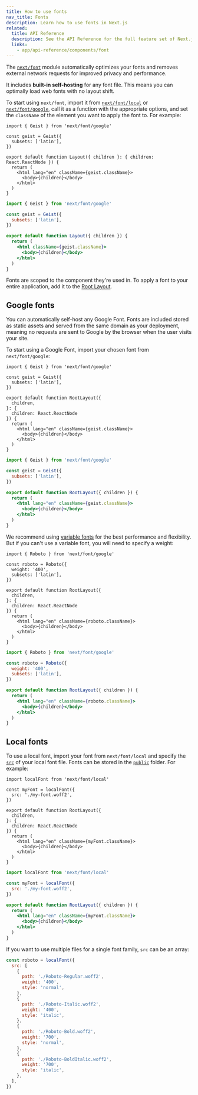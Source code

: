 ```yaml
---
title: How to use fonts
nav_title: Fonts
description: Learn how to use fonts in Next.js
related:
  title: API Reference
  description: See the API Reference for the full feature set of Next.js Font
  links:
    - app/api-reference/components/font
---
```


The [`next/font`](/docs/app/api-reference/components/font) module automatically optimizes your fonts and removes external network requests for improved privacy and performance.

It includes **built-in self-hosting** for any font file. This means you can optimally load web fonts with no layout shift.

To start using `next/font`, import it from [`next/font/local`](#local-fonts) or [`next/font/google`](#google-fonts), call it as a function with the appropriate options, and set the `className` of the element you want to apply the font to. For example:

```tsx filename="app/layout.tsx" highlight={1,3-5,9} switcher
import { Geist } from 'next/font/google'

const geist = Geist({
  subsets: ['latin'],
})

export default function Layout({ children }: { children: React.ReactNode }) {
  return (
    <html lang="en" className={geist.className}>
      <body>{children}</body>
    </html>
  )
}
```

```jsx filename="app/layout.js" highlight={1,3-5,9} switcher
import { Geist } from 'next/font/google'

const geist = Geist({
  subsets: ['latin'],
})

export default function Layout({ children }) {
  return (
    <html className={geist.className}>
      <body>{children}</body>
    </html>
  )
}
```

Fonts are scoped to the component they're used in. To apply a font to your entire application, add it to the [Root Layout](/docs/app/api-reference/file-conventions/layout#root-layout).

## Google fonts

You can automatically self-host any Google Font. Fonts are included stored as static assets and served from the same domain as your deployment, meaning no requests are sent to Google by the browser when the user visits your site.

To start using a Google Font, import your chosen font from `next/font/google`:

```tsx filename="app/layout.tsx" switcher
import { Geist } from 'next/font/google'

const geist = Geist({
  subsets: ['latin'],
})

export default function RootLayout({
  children,
}: {
  children: React.ReactNode
}) {
  return (
    <html lang="en" className={geist.className}>
      <body>{children}</body>
    </html>
  )
}
```

```jsx filename="app/layout.js" switcher
import { Geist } from 'next/font/google'

const geist = Geist({
  subsets: ['latin'],
})

export default function RootLayout({ children }) {
  return (
    <html lang="en" className={geist.className}>
      <body>{children}</body>
    </html>
  )
}
```

We recommend using [variable fonts](https://fonts.google.com/variablefonts) for the best performance and flexibility. But if you can't use a variable font, you will need to specify a weight:

```tsx filename="app/layout.tsx" highlight={4} switcher
import { Roboto } from 'next/font/google'

const roboto = Roboto({
  weight: '400',
  subsets: ['latin'],
})

export default function RootLayout({
  children,
}: {
  children: React.ReactNode
}) {
  return (
    <html lang="en" className={roboto.className}>
      <body>{children}</body>
    </html>
  )
}
```

```jsx filename="app/layout.js"  highlight={4} switcher
import { Roboto } from 'next/font/google'

const roboto = Roboto({
  weight: '400',
  subsets: ['latin'],
})

export default function RootLayout({ children }) {
  return (
    <html lang="en" className={roboto.className}>
      <body>{children}</body>
    </html>
  )
}
```

## Local fonts

To use a local font, import your font from `next/font/local` and specify the [`src`](/docs/app/api-reference/components/font#src) of your local font file. Fonts can be stored in the [`public`](/docs/app/api-reference/file-conventions/public-folder) folder. For example:

```tsx filename="app/layout.tsx" switcher
import localFont from 'next/font/local'

const myFont = localFont({
  src: './my-font.woff2',
})

export default function RootLayout({
  children,
}: {
  children: React.ReactNode
}) {
  return (
    <html lang="en" className={myFont.className}>
      <body>{children}</body>
    </html>
  )
}
```

```jsx filename="app/layout.js" switcher
import localFont from 'next/font/local'

const myFont = localFont({
  src: './my-font.woff2',
})

export default function RootLayout({ children }) {
  return (
    <html lang="en" className={myFont.className}>
      <body>{children}</body>
    </html>
  )
}
```

If you want to use multiple files for a single font family, `src` can be an array:

```js
const roboto = localFont({
  src: [
    {
      path: './Roboto-Regular.woff2',
      weight: '400',
      style: 'normal',
    },
    {
      path: './Roboto-Italic.woff2',
      weight: '400',
      style: 'italic',
    },
    {
      path: './Roboto-Bold.woff2',
      weight: '700',
      style: 'normal',
    },
    {
      path: './Roboto-BoldItalic.woff2',
      weight: '700',
      style: 'italic',
    },
  ],
})
```
